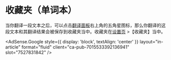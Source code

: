 
# 收藏夹（单词本）

当你翻译一段文本之后，可以点击[翻译面板](panel.mdx)右上角的五角星图标，那么你翻译的这段文本和其翻译结果会被保存到收藏夹当中。收藏夹在[设置页](options.mdx) >【收藏夹】当中。

<AdSense.Google
  style={{ display: 'block', textAlign: 'center' }}
  layout="in-article"
  format="fluid"
  client="ca-pub-7015533392136941"
  slot="7527831842"
/>
